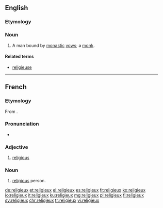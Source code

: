 ==English==

===Etymology===
{{etyl|fr|en}}

===Noun===
{{en-noun|?}}

# A man bound by [[monastic]] [[vow]]s; a [[monk]].

====Related terms====
* [[religieuse]]

{{Webster 1913}}

----

==French==

===Etymology===
From {{etyl|la|fr}} {{term|religiōsus|lang=la}}.

===Pronunciation===
* {{audio|Fr-religieux.ogg|Audio}}

===Adjective===
{{fr-adj|f=religieuse|mplural=religieux}}

# [[religious]]

===Noun===
{{fr-noun|m|religieux}}

# [[religious]] person.

[[de:religieux]]
[[et:religieux]]
[[el:religieux]]
[[es:religieux]]
[[fr:religieux]]
[[ko:religieux]]
[[io:religieux]]
[[it:religieux]]
[[ku:religieux]]
[[mg:religieux]]
[[pl:religieux]]
[[fi:religieux]]
[[sv:religieux]]
[[chr:religieux]]
[[tr:religieux]]
[[vi:religieux]]